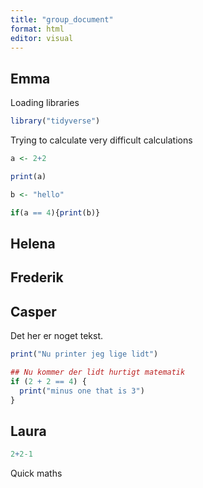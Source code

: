 ```yaml
---
title: "group_document"
format: html
editor: visual
---
```


## Emma

Loading libraries

```r
library("tidyverse")
```

Trying to calculate very difficult calculations

```r
a <- 2+2

print(a)
```

```r
b <- "hello"

if(a == 4){print(b)}
```

## Helena

## Frederik

## Casper

Det her er noget tekst.

```r
print("Nu printer jeg lige lidt")
```

```r
## Nu kommer der lidt hurtigt matematik
if (2 + 2 == 4) {
  print("minus one that is 3")
}
```

## Laura
```r
2+2-1
```
Quick maths

